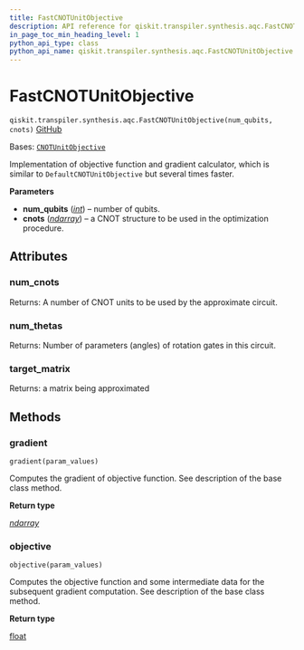 ```yaml
---
title: FastCNOTUnitObjective
description: API reference for qiskit.transpiler.synthesis.aqc.FastCNOTUnitObjective
in_page_toc_min_heading_level: 1
python_api_type: class
python_api_name: qiskit.transpiler.synthesis.aqc.FastCNOTUnitObjective
---
```


# FastCNOTUnitObjective

<span id="qiskit.transpiler.synthesis.aqc.FastCNOTUnitObjective" />

`qiskit.transpiler.synthesis.aqc.FastCNOTUnitObjective(num_qubits, cnots)` [GitHub](https://github.com/qiskit/qiskit/tree/stable/0.25/qiskit/transpiler/synthesis/aqc/fast_gradient/fast_gradient.py "view source code")

Bases: [`CNOTUnitObjective`](qiskit.transpiler.synthesis.aqc.CNOTUnitObjective "qiskit.transpiler.synthesis.aqc.cnot_unit_objective.CNOTUnitObjective")

Implementation of objective function and gradient calculator, which is similar to `DefaultCNOTUnitObjective` but several times faster.

**Parameters**

*   **num\_qubits** ([*int*](https://docs.python.org/3/library/functions.html#int "(in Python v3.12)")) – number of qubits.
*   **cnots** ([*ndarray*](https://numpy.org/doc/stable/reference/generated/numpy.ndarray.html#numpy.ndarray "(in NumPy v1.26)")) – a CNOT structure to be used in the optimization procedure.

## Attributes

<span id="qiskit.transpiler.synthesis.aqc.FastCNOTUnitObjective.num_cnots" />

### num\_cnots

Returns: A number of CNOT units to be used by the approximate circuit.

<span id="qiskit.transpiler.synthesis.aqc.FastCNOTUnitObjective.num_thetas" />

### num\_thetas

Returns: Number of parameters (angles) of rotation gates in this circuit.

<span id="qiskit.transpiler.synthesis.aqc.FastCNOTUnitObjective.target_matrix" />

### target\_matrix

Returns: a matrix being approximated

## Methods

### gradient

<span id="qiskit.transpiler.synthesis.aqc.FastCNOTUnitObjective.gradient" />

`gradient(param_values)`

Computes the gradient of objective function. See description of the base class method.

**Return type**

[*ndarray*](https://numpy.org/doc/stable/reference/generated/numpy.ndarray.html#numpy.ndarray "(in NumPy v1.26)")

### objective

<span id="qiskit.transpiler.synthesis.aqc.FastCNOTUnitObjective.objective" />

`objective(param_values)`

Computes the objective function and some intermediate data for the subsequent gradient computation. See description of the base class method.

**Return type**

[float](https://docs.python.org/3/library/functions.html#float "(in Python v3.12)")

